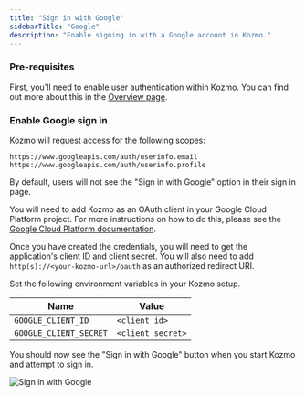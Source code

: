 ```yaml
---
title: "Sign in with Google"
sidebarTitle: "Google"
description: "Enable signing in with a Google account in Kozmo."
---
```


### Pre-requisites

First, you'll need to enable user authentication within Kozmo. You can find out more about
this in the [Overview page](/production/authentication/overview).

### Enable Google sign in

<Note>

Kozmo will request access for the following scopes:

```
https://www.googleapis.com/auth/userinfo.email
https://www.googleapis.com/auth/userinfo.profile
```

</Note>

By default, users will not see the "Sign in with Google" option in their sign in page.

<Steps>

<Step title="Add Oauth application">

You will need to add Kozmo as an OAuth client in your Google Cloud Platform project.
For more instructions on how to do this, please see the [Google Cloud Platform documentation](https://developers.google.com/identity/protocols/oauth2/openid-connect#appsetup).

</Step>

<Step title="Retrieve credentials">

Once you have created the credentials, you will need to get the application's client ID and client secret.
You will also need to add `http(s)://<your-kozmo-url>/oauth` as an authorized redirect URI.

</Step>

<Step title="Set environment variables">

Set the following environment variables in your Kozmo setup.

| Name | Value |
| --- | --- |
| `GOOGLE_CLIENT_ID` | `<client id>` |
| `GOOGLE_CLIENT_SECRET` | `<client secret>` |

</Step>

</Steps>

You should now see the "Sign in with Google" button when you start Kozmo and attempt to sign in.

<Frame>
    <img
        alt="Sign in with Google"
        src="https://github.com/kozmoai/assets/blob/main/production/authentication/sign-in-with-google.png?raw=true"
    />
</Frame>